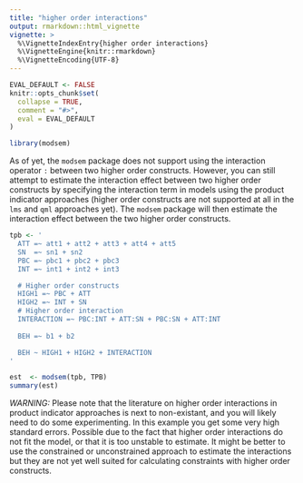 ```yaml
---
title: "higher order interactions"
output: rmarkdown::html_vignette
vignette: >
  %\VignetteIndexEntry{higher order interactions}
  %\VignetteEngine{knitr::rmarkdown}
  %\VignetteEncoding{UTF-8}
---
```


```r
EVAL_DEFAULT <- FALSE
knitr::opts_chunk$set(
  collapse = TRUE,
  comment = "#>",
  eval = EVAL_DEFAULT
)
```

```r
library(modsem)
```

As of yet, the `modsem` package does not support using the interaction operator `:` between two higher order constructs.
However, you can still attempt to estimate the interaction effect between two higher order constructs by specifying the interaction term in 
models using the product indicator approaches (higher order constructs are not supported at all in the `lms` and `qml` approaches yet).
The `modsem` package will then estimate the interaction effect between the two higher order constructs.

```r
tpb <- '
  ATT =~ att1 + att2 + att3 + att4 + att5
  SN  =~ sn1 + sn2
  PBC =~ pbc1 + pbc2 + pbc3
  INT =~ int1 + int2 + int3

  # Higher order constructs
  HIGH1 =~ PBC + ATT
  HIGH2 =~ INT + SN
  # Higher order interaction
  INTERACTION =~ PBC:INT + ATT:SN + PBC:SN + ATT:INT
  
  BEH =~ b1 + b2

  BEH ~ HIGH1 + HIGH2 + INTERACTION
'

est  <- modsem(tpb, TPB)
summary(est)
```

*WARNING:* Please note that the literature on higher order
interactions in product indicator approaches is next to non-existant, and you
will likely need to do some experimenting. In this example you get some very 
high standard errors. Possible due to the fact that higher order interactions
do not fit the model, or that it is too unstable to estimate. It might be better 
to use the constrained or unconstrained approach to estimate the interactions
but they are not yet well suited for calculating constraints with higher order
constructs.

